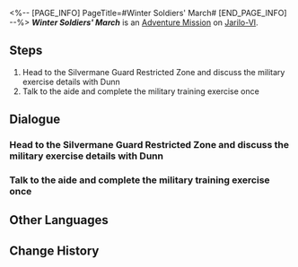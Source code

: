 <%-- [PAGE_INFO]
PageTitle=#Winter Soldiers' March#
[END_PAGE_INFO] --%>
{{Stub|Dialogue.}}
{{Mission Infobox
|id            = 4081311
|title         = 
|image         = <!--Mission Winter Soldiers' March.png-->
|type          = Adventure
|event_name    = 
|chapter       = 
|requirements  = [[Trailblaze Mission]] ''[[The Return]]'' completed
|summary       = <!--official mission summary from Fate's Atlas-->
|characters    = Aide; Dunn; Trailblazer
|startLocation = [[Jarilo-VI]] - [[Silvermane Guard Restricted Zone]]
|world         = Jarilo-VI
|area          = Silvermane Guard Restricted Zone
|prev          = 
|next          = 
|rewards       = 
}}
'''''Winter Soldiers' March''''' is an [[Adventure Mission]] on [[Jarilo-VI]].

==Steps==
# Head to the Silvermane Guard Restricted Zone and discuss the military exercise details with Dunn
# Talk to the aide and complete the military training exercise once

<!--
==Gameplay Notes==

--><!--
==Trial Character==

-->
==Dialogue==
{{Stub Dialogue}}
===Head to the Silvermane Guard Restricted Zone and discuss the military exercise details with Dunn===
{{Mission Description|type=adventure|location=Silvermane Guard Restricted Zone|Dunn sent you a message, hoping you will be the main drillmaster for the military exercise in the Silvermane Guard Restricted Zone.<br />With the commanding officer's approval, you feel you should attend this exercise.}}
{{Dialogue Start}}
:{{tx}}
{{Dialogue End}}

===Talk to the aide and complete the military training exercise once===
{{Mission Description|type=adventure|location=Silvermane Guard Restricted Zone|update|Dunn sent you a message, hoping you will be the main drillmaster for the military exercise in the Silvermane Guard Restricted Zone.<br />Talk to the aide and begin the first round of the military exercise, and complete the challenge meticulously designed by the Guards.}}
{{Dialogue Start}}
:{{tx}}
{{Dialogue End}}

==Other Languages==
{{Other Languages
|en   = Winter Soldiers' March
|zhs  = 冬兵进行曲
|zht  = 冬兵進行曲
|ja   = 冬兵進行曲
|ko   = 겨울 병사 행진곡
|es   = Marcha de los soldados invernales
|fr   = Marche des soldats de l'hiver
|ru   = Марш зимних солдат
|th   = ลำนำทหารเหมันต์
|vi   = Khúc Quân Hành Băng Giá
|de   = Marsch der Wintersoldaten
|id   = Mars Tentara Musim Dingin
|pt   = Marcha dos Soldados Invernais
}}

==Change History==
{{Change History|1.0}}
